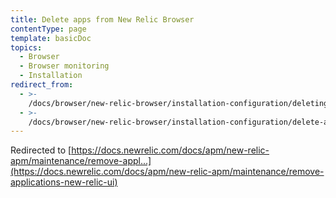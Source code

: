 ```yaml
---
title: Delete apps from New Relic Browser
contentType: page
template: basicDoc
topics:
  - Browser
  - Browser monitoring
  - Installation
redirect_from:
  - >-
    /docs/browser/new-relic-browser/installation-configuration/deleting-apps-new-relic-browser/
  - >-
    /docs/browser/new-relic-browser/installation-configuration/delete-apps-new-relic-browser/
---
```


Redirected to [https://docs.newrelic.com/docs/apm/new-relic-apm/maintenance/remove-appl...](https://docs.newrelic.com/docs/apm/new-relic-apm/maintenance/remove-applications-new-relic-ui)
